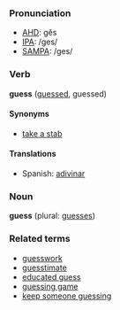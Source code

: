 ===Pronunciation===
*[[w:AHD|AHD]]: gĕs
*[[w:IPA|IPA]]: /ges/
*[[w:SAMPA|SAMPA]]: /ges/

===Verb===
'''guess''' ([[guessed]], guessed)

====Synonyms====
*[[take a stab]]

====Translations====
*Spanish: [[adivinar]]

===Noun===
'''guess''' (plural: [[guesses]])

===Related terms===
*[[guesswork]]
*[[guesstimate]]
*[[educated guess]]
*[[guessing game]]
*[[keep someone guessing]]